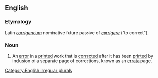 ==English==
===Etymology===
Latin ''[[corrigendum#Latin|corrigendum]]'' nominative future passive of ''[[corrigere]]'' ("to correct").
===Noun===
[[Category:English irregular plurals]]
{{en-noun|corrigendum|corrigenda}}
#An [[error]] in a [[print]]ed work that is [[correct]]ed after it has been [[print]]ed by inclusion of a separate page of corrections, known as an [[errata]] page.